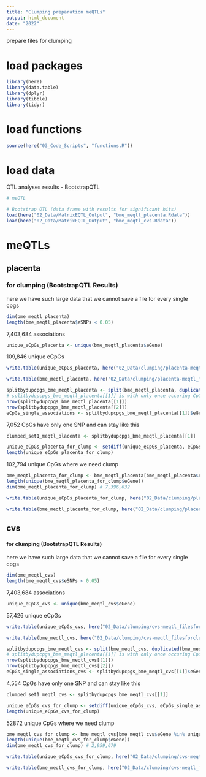 ```yaml
---
title: "Clumping preparation meQTLs"
output: html_document
date: "2022"
---
```


prepare files for clumping 

# load packages
```r
library(here)
library(data.table)
library(dplyr)
library(tibble)
library(tidyr)
```

# load functions
```r
source(here("03_Code_Scripts", "functions.R"))
```

# load data

QTL analyses results - BootstrapQTL

```r
# meQTL

# Bootstrap QTL (data frame with results for significant hits)
load(here("02_Data/MatrixEQTL_Output", "bme_meqtl_placenta.Rdata"))
load(here("02_Data/MatrixEQTL_Output", "bme_meqtl_cvs.Rdata"))
```

# meQTLs

## placenta

### for clumping (BootstrapQTL Results)
here we have such large data that we cannot save a file for every single cpgs
```r
dim(bme_meqtl_placenta)
length(bme_meqtl_placenta$eSNPs < 0.05)
```
7,403,684 associations

```r
unique_eCpGs_placenta <- unique(bme_meqtl_placenta$eGene)
```
109,846 unique eCpGs

```r
write.table(unique_eCpGs_placenta, here("02_Data/clumping/placenta-meqtl_filesforclump", "unique_eCpGs_placenta.txt"), quote = F, row.names = F, col.names=F, sep = "\t")
```

```r
write.table(bme_meqtl_placenta, here("02_Data/clumping/placenta-meqtl_filesforclump", "bme_meqtl_placenta.txt"), quote = F, row.names = F, col.names=F, sep = "\t")
```

```r
splitbydupcpgs_bme_meqtl_placenta <- split(bme_meqtl_placenta, duplicated(bme_meqtl_placenta$eGene) | duplicated(bme_meqtl_placenta$eGene, fromLast = TRUE))
# splitbydupcpgs_bme_meqtl_placenta[[1]] is with only once occuring CpGs and splitbydupcpgs_bme_meqtl_placenta[[2]] with multiple
nrow(splitbydupcpgs_bme_meqtl_placenta[[1]])
nrow(splitbydupcpgs_bme_meqtl_placenta[[2]])
eCpGs_single_associations <- splitbydupcpgs_bme_meqtl_placenta[[1]]$eGene
```

7,052 CpGs have only one SNP and can stay like this
```r
clumped_set1_meqtl_placenta <- splitbydupcpgs_bme_meqtl_placenta[[1]]
```

```r
unique_eCpGs_placenta_for_clump <- setdiff(unique_eCpGs_placenta, eCpGs_single_associations) 
length(unique_eCpGs_placenta_for_clump)
```

102,794 unique CpGs where we need clump
```r
bme_meqtl_placenta_for_clump <- bme_meqtl_placenta[bme_meqtl_placenta$eGene %in% unique_eCpGs_placenta_for_clump, ]
length(unique(bme_meqtl_placenta_for_clump$eGene))
dim(bme_meqtl_placenta_for_clump) # 7,396,632
```

```r
write.table(unique_eCpGs_placenta_for_clump, here("02_Data/clumping/placenta-meqtl_filesforclump", "unique_eCpGs_placenta_for_clump.txt"), quote = F, row.names = F, col.names=F, sep = "\t")
```

```r
write.table(bme_meqtl_placenta_for_clump, here("02_Data/clumping/placenta-meqtl_filesforclump", "bme_meqtl_placenta_for_clump.txt"), quote = F, row.names = F, col.names=F, sep = "\t")
```


## cvs

#### for clumping (BootstrapQTL Results)
here we have such large data that we cannot save a file for every single cpgs
```r
dim(bme_meqtl_cvs)
length(bme_meqtl_cvs$eSNPs < 0.05)
```
7,403,684 associations

```r
unique_eCpGs_cvs <- unique(bme_meqtl_cvs$eGene)
```
57,426 unique eCpGs


```r
write.table(unique_eCpGs_cvs, here("02_Data/clumping/cvs-meqtl_filesforclump", "unique_eCpGs_cvs.txt"), quote = F, row.names = F, col.names=F, sep = "\t")
```

```r
write.table(bme_meqtl_cvs, here("02_Data/clumping/cvs-meqtl_filesforclump", "bme_meqtl_cvs.txt"), quote = F, row.names = F, col.names=F, sep = "\t")
```

```r
splitbydupcpgs_bme_meqtl_cvs <- split(bme_meqtl_cvs, duplicated(bme_meqtl_cvs$eGene) | duplicated(bme_meqtl_cvs$eGene, fromLast = TRUE))
# splitbydupcpgs_bme_meqtl_placenta[[1]] is with only once occuring CpGs and splitbydupcpgs_bme_meqtl_placenta[[2]] with multiple
nrow(splitbydupcpgs_bme_meqtl_cvs[[1]])
nrow(splitbydupcpgs_bme_meqtl_cvs[[2]])
eCpGs_single_associations_cvs <- splitbydupcpgs_bme_meqtl_cvs[[1]]$eGene
```

4,554 CpGs have only one SNP and can stay like this
```r
clumped_set1_meqtl_cvs <- splitbydupcpgs_bme_meqtl_cvs[[1]]
```

```r
unique_eCpGs_cvs_for_clump <- setdiff(unique_eCpGs_cvs, eCpGs_single_associations_cvs) 
length(unique_eCpGs_cvs_for_clump)
```

52872 unique CpGs where we need clump
```r
bme_meqtl_cvs_for_clump <- bme_meqtl_cvs[bme_meqtl_cvs$eGene %in% unique_eCpGs_cvs_for_clump, ]
length(unique(bme_meqtl_cvs_for_clump$eGene))
dim(bme_meqtl_cvs_for_clump) # 2,959,679
```

```r
write.table(unique_eCpGs_cvs_for_clump, here("02_Data/clumping/cvs-meqtl_filesforclump", "unique_eCpGs_cvs_for_clump.txt"), quote = F, row.names = F, col.names=F, sep = "\t")
```

```r
write.table(bme_meqtl_cvs_for_clump, here("02_Data/clumping/cvs-meqtl_filesforclump", "bme_meqtl_cvs_for_clump.txt"), quote = F, row.names = F, col.names=F, sep = "\t")
```


